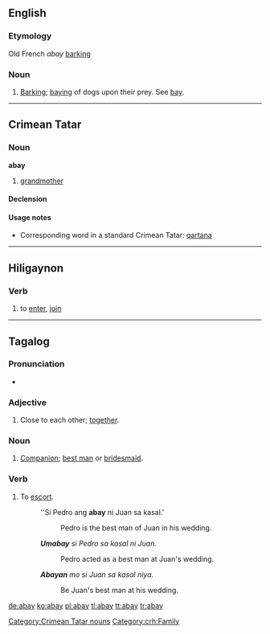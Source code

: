 ==English==

===Etymology===
Old French ''abay'' [[barking]]

===Noun===
{{en-noun}}

# {{obsolete}} [[barking|Barking]]; [[baying]] of dogs upon their prey. See [[bay]].

----

==Crimean Tatar==

===Noun===
'''abay''' {{context|Northern dialect}}

# [[grandmother]]

====Declension====
{{crh-latin-noun|nıñ|ğa|nı|da|dan}}

====Usage notes====
* Corresponding word in a standard Crimean Tatar: [[qartana]]

[[Category:Crimean Tatar nouns]]
[[Category:crh:Family]]

----

==Hiligaynon==

===Verb===
{{hil-verb|abáy|dim=abay-abay|dim-stress=abáy-abáy|caus=paabay|caus-stress=paabáy|freq=abay-abay|freq-stress=abáy-abáy}}

# to [[enter]], [[join]]

----

==Tagalog==

===Pronunciation===
* {{audio|Tl-ph-abay.ogg|Audio}}

===Adjective===
{{tl-adj}}

# Close to each other; [[together]].

===Noun===
{{tl-noun}}

# [[companion|Companion]]; [[best man]] or [[bridesmaid]].

===Verb===
{{infl|tl|verb}}

# To [[escort]].
#:''Si Pedro ang '''abay''' ni Juan sa kasal.'
#::Pedro is the best man of Juan in his wedding.
#:'''''Umabay''' si Pedro sa kasal ni Juan.''
#::Pedro acted as a best man at Juan's wedding.
#:'''''Abayan''' mo si Juan sa kasal niya.''
#::Be Juan's best man at his wedding.

[[de:abay]]
[[ko:abay]]
[[pl:abay]]
[[tl:abay]]
[[tt:abay]]
[[tr:abay]]